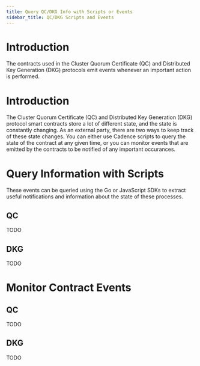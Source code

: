```yaml
---
title: Query QC/DKG Info with Scripts or Events
sidebar_title: QC/DKG Scripts and Events
---
```


# Introduction

The contracts used in the Cluster Quorum Certificate (QC) and Distributed Key Generation (DKG) protocols
emit events whenever an important action is performed.

# Introduction

The Cluster Quorum Certificate (QC) and Distributed Key Generation (DKG) protocol smart contracts
store a lot of different state, and the state is constantly changing.
As an external party, there are two ways to keep track of these state changes. 
You can either use Cadence scripts to query the state of the contract at any given time,
or you can monitor events that are emitted by the contracts to be notified of any important occurances.

# Query Information with Scripts

These events can be queried using the Go or JavaScript SDKs to extract useful notifications and information about the
state of these processes.

## QC

TODO

## DKG

TODO

# Monitor Contract Events

## QC

TODO

## DKG

TODO